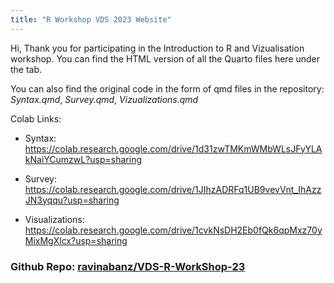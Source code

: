 ---
title: "R Workshop VDS 2023 Website"
---

Hi, Thank you for participating in the Introduction to R and Vizualisation workshop. You can find the HTML version of all the Quarto files here under the tab.

You can also find the original code in the form of qmd files in the repository: *Syntax.qmd*, *Survey.qmd*, *Vizualizations.qmd*

Colab Links:

-   Syntax: <https://colab.research.google.com/drive/1d31zwTMKmWMbWLsJFyYLAkNaiYCumzwL?usp=sharing>

-   Survey: <https://colab.research.google.com/drive/1JIhzADRFq1UB9vevVnt_IhAzzJN3yqqu?usp=sharing>

-   Visualizations: <https://colab.research.google.com/drive/1cvkNsDH2Eb0fQk6qpMxz70yMixMgXlcx?usp=sharing>

### Github Repo: [ravinabanz/VDS-R-WorkShop-23](https://github.com/ravinabanz/VDS-R-WorkShop-23 "Github Repo Link")
